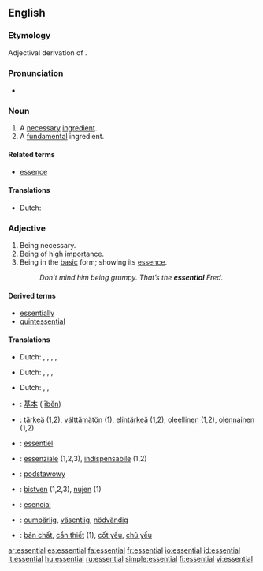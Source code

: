 {{wikipedia|dab=Essential}}
==English==

===Etymology===
Adjectival derivation of {{L.}} {{term|essentia||being, essence}}.

===Pronunciation===
* {{audio|en-us-essential.ogg|Audio (US)}}
{{rfp}}

===Noun===
{{en-noun}}

# A [[necessary]] [[ingredient]].
# A [[fundamental]] ingredient.

{{rfex}}

====Related terms====
*[[essence]]

====Translations====
{{trans-top|necessary ingredient}}
{{trans-mid}}
{{trans-bottom}}

{{trans-top|fundamental ingredient}}
*Dutch: {{t|nl|essentieel|alt=essentiële|n}}
{{trans-mid}}
{{trans-bottom}}

===Adjective===
{{en-adj}}

# Being necessary.
# Being of high [[importance]].
# Being in the [[basic]] form; showing its [[essence]].
#: ''Don’t mind him being grumpy.  That’s the '''essential''' Fred.''

{{rfex|difference between 1 and 2}}

====Derived terms====
*[[essentially]]
*[[quintessential]]

====Translations====
{{trans-top|necessary}}
*Dutch: {{t|nl|essentieel}}, {{t|nl|onontbeerlijk}}, {{t|nl|wezenlijk}}, {{t|nl|noodzakelijk}}, {{t|nl|nodig}}
{{trans-mid}}
{{trans-bottom}}

{{trans-top|of high importance}}
*Dutch: {{t|nl|essentieel}}, {{t|nl|onontbeerlijk}}, {{t|nl|wezenlijk}}, {{t|nl|belangrijk}}
{{trans-mid}}
{{trans-bottom}}

{{trans-top|in basic form}}
*Dutch: {{t|nl|essentieel}}, {{t|nl|wezenlijk}}, {{t|nl|echt}}
{{trans-mid}}
{{trans-bottom}}

{{checktrans-top}}
*{{ttbc|Chinese}}: [[基本]] ([[jīběn]])
*{{ttbc|Finnish}}: [[tärkeä]] (1,2), [[välttämätön]] (1), [[elintärkeä]] (1,2), [[oleellinen]] (1,2), [[olennainen]] (1,2)
*{{ttbc|French}}: [[essentiel]]
*{{ttbc|Italian}}: [[essenziale]] (1,2,3), [[indispensabile]] (1,2)
{{trans-mid}}
*{{ttbc|Polish}}: [[podstawowy]] {{m}}
*{{ttbc|Slovene}}: [[bistven]] (1,2,3), [[nujen]] (1)
*{{ttbc|Spanish}}: [[esencial]]
*{{ttbc|Swedish}}: [[oumbärlig]], [[väsentlig]], [[nödvändig]]
*{{ttbc|Vietnamese}}: [[bản chất]], [[cần thiết]] (1), [[cốt yếu]], [[chủ yếu]]
{{trans-bottom}}

[[ar:essential]]
[[es:essential]]
[[fa:essential]]
[[fr:essential]]
[[io:essential]]
[[id:essential]]
[[it:essential]]
[[hu:essential]]
[[ru:essential]]
[[simple:essential]]
[[fi:essential]]
[[vi:essential]]